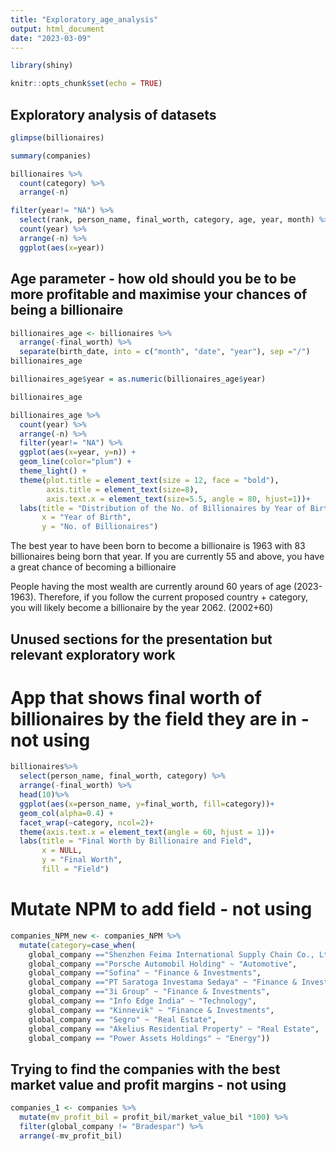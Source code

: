 ```yaml
---
title: "Exploratory_age_analysis"
output: html_document
date: "2023-03-09"
---
```

```r
library(shiny)
```

```r
knitr::opts_chunk$set(echo = TRUE)
```


## Exploratory analysis of datasets

```r
glimpse(billionaires)
```

```r
summary(companies)
```

```r
billionaires %>%
  count(category) %>% 
  arrange(-n)
```

```r
filter(year!= "NA") %>% 
  select(rank, person_name, final_worth, category, age, year, month) %>% 
  count(year) %>% 
  arrange(-n) %>%
  ggplot(aes(x=year))
```

## Age parameter - how old should you be to be more profitable and maximise your chances of being a billionaire 
```r
billionaires_age <- billionaires %>% 
  arrange(-final_worth) %>% 
  separate(birth_date, into = c("month", "date", "year"), sep ="/")
billionaires_age
```
```r
billionaires_age$year = as.numeric(billionaires_age$year)
```

```r
billionaires_age
```

```r
billionaires_age %>%
  count(year) %>%
  arrange(-n) %>%
  filter(year!= "NA") %>%
  ggplot(aes(x=year, y=n)) + 
  geom_line(color="plum") + 
  theme_light() + 
  theme(plot.title = element_text(size = 12, face = "bold"),
        axis.title = element_text(size=8),
        axis.text.x = element_text(size=5.5, angle = 80, hjust=1))+
  labs(title = "Distribution of the No. of Billionaires by Year of Birth",
       x = "Year of Birth",
       y = "No. of Billionaires")
```

The best year to have been born to become a billionaire is 1963 with 83 billionaires being born that year.
If you are currently 55 and above, you have a great chance of becoming a billionaire

People having the most wealth are currently around 60 years of age (2023-1963). 
Therefore, if you follow the current proposed country + category, you will likely become a billionaire by the year 2062. (2002+60)

## Unused sections for the presentation but relevant exploratory work

# App that shows final worth of billionaires by the field they are in - not using
```r
billionaires%>% 
  select(person_name, final_worth, category) %>%
  arrange(-final_worth) %>%
  head(10)%>%
  ggplot(aes(x=person_name, y=final_worth, fill=category))+ 
  geom_col(alpha=0.4) + 
  facet_wrap(~category, ncol=2)+
  theme(axis.text.x = element_text(angle = 60, hjust = 1))+
  labs(title = "Final Worth by Billionaire and Field",
       x = NULL,
       y = "Final Worth",
       fill = "Field")
```

# Mutate NPM to add field - not using
```r
companies_NPM_new <- companies_NPM %>%
  mutate(category=case_when(
    global_company =="Shenzhen Feima International Supply Chain Co., Ltd." ~ "Logistics",
    global_company =="Porsche Automobil Holding" ~ "Automotive",
    global_company =="Sofina" ~ "Finance & Investments",
    global_company =="PT Saratoga Investama Sedaya" ~ "Finance & Investments",
    global_company =="3i Group" ~ "Finance & Investments",
    global_company == "Info Edge India" ~ "Technology",
    global_company == "Kinnevik" ~ "Finance & Investments",
    global_company == "Segro" ~ "Real Estate",
    global_company == "Akelius Residential Property" ~ "Real Estate",
    global_company == "Power Assets Holdings" ~ "Energy"))
```

## Trying to find the companies with the best market value and profit margins - not using
```r
companies_1 <- companies %>% 
  mutate(mv_profit_bil = profit_bil/market_value_bil *100) %>% 
  filter(global_company != "Bradespar") %>% 
  arrange(-mv_profit_bil)
```
